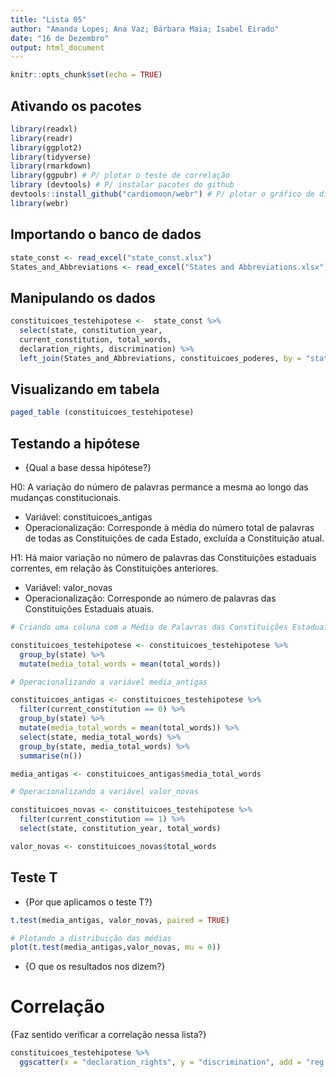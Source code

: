 ```yaml
---
title: "Lista 05"
author: "Amanda Lopes; Ana Vaz; Bárbara Maia; Isabel Eirado"
date: "16 de Dezembro"
output: html_document
---
```


```r
knitr::opts_chunk$set(echo = TRUE)
```

## Ativando os pacotes

```r
library(readxl)
library(readr)
library(ggplot2)
library(tidyverse)
library(rmarkdown)
library(ggpubr) # P/ plotar o teste de correlação
library (devtools) # P/ instalar pacotes do github
devtools::install_github("cardiomoon/webr") # P/ plotar o gráfico de distribuição do Teste T
library(webr)
```

## Importando o banco de dados

```r
state_const <- read_excel("state_const.xlsx")
States_and_Abbreviations <- read_excel("States and Abbreviations.xlsx")

```

## Manipulando os dados

```r

constituicoes_testehipotese <-  state_const %>% 
  select(state, constitution_year, 
  current_constitution, total_words, 
  declaration_rights, discrimination) %>% 
  left_join(States_and_Abbreviations, constituicoes_poderes, by = "state")

```

## Visualizando em tabela

```r
paged_table (constituicoes_testehipotese)
```

## Testando a hipótese

- {Qual a base dessa hipótese?}

H0: A variação do número de palavras permance a mesma ao longo das mudanças constitucionais.

- Variável: constituicoes_antigas
- Operacionalização: Corresponde à média do número total de palavras de todas as Constituições de cada Estado, excluída a Constituição atual.

H1: Há maior variação no número de palavras das Constituições estaduais correntes, em relação às Constituições anteriores.

- Variável: valor_novas
- Operacionalização: Corresponde ao número de palavras das Constituições Estaduais atuais.

```r

# Criando uma coluna com a Média de Palavras das Constituições Estaduais

constituicoes_testehipotese <- constituicoes_testehipotese %>% 
  group_by(state) %>%
  mutate(media_total_words = mean(total_words)) 

# Operacionalizando a variável media_antigas

constituicoes_antigas <- constituicoes_testehipotese %>% 
  filter(current_constitution == 0) %>%
  group_by(state) %>%
  mutate(media_total_words = mean(total_words)) %>% 
  select(state, media_total_words) %>% 
  group_by(state, media_total_words) %>%
  summarise(n())

media_antigas <- constituicoes_antigas$media_total_words

# Operacionalizando a variável valor_novas

constituicoes_novas <- constituicoes_testehipotese %>%
  filter(current_constitution == 1) %>%
  select(state, constitution_year, total_words) 

valor_novas <- constituicoes_novas$total_words

```

## Teste T

- {Por que aplicamos o teste T?}

```r
t.test(media_antigas, valor_novas, paired = TRUE)

# Plotando a distribuição das médias
plot(t.test(media_antigas,valor_novas, mu = 0))

```

- {O que os resultados nos dizem?}

# Correlação

{Faz sentido verificar a correlação nessa lista?}

```r
constituicoes_testehipotese %>%
  ggscatter(x = "declaration_rights", y = "discrimination", add = "reg.line", conf.int = TRUE) + stat_cor(method = "pearson", label.x = 7)
  
```





